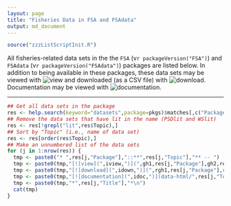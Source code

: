 ```yaml
---
layout: page
title: "Fisheries Data in FSA and FSAdata"
output: md_document
---
```


```r
source("zzzListScriptInit.R")
```

All fisheries-related data sets in the the `FSA` (v`r packageVersion("FSA")`) and `FSAdata` (v`r packageVersion("FSAdata")`) packages are listed below.  In addition to being available in these packages, these data sets may be viewed with ![view](`r iview`) and downloaded (as a CSV file) with ![download](`r idown`).  Documentation may be viewed with ![documentation](`r idoc`).

----

```r
## Get all data sets in the package
res <- help.search(keyword="datasets",package=pkgs)$matches[,c("Package","Topic","Title")]
## Remove the data sets that have lit in the name (PSDlit and WSlit)
res <- res[!grepl("lit",res$Topic),]
## Sort by "Topic" (i.e., name of data set)
res <- res[order(res$Topic),]
## Make an unnumbered list of the data sets
for (j in 1:nrow(res)) {
  tmp <- paste0("* ",res[j,"Package"],"::**",res[j,"Topic"],"** -- ")
  tmp <- paste0(tmp,"[![view](",iview,")](",gh1,res[j,"Package"],gh2,res[j,"Topic"],".csv)  ")
  tmp <- paste0(tmp,"[![download](",idown,")](",rgh1,res[j,"Package"],rgh2,res[j,"Topic"],".csv)  ")
  tmp <- paste0(tmp,"[![documentation](",idoc,")](data-html/",res[j,"Topic"],".html) -- ")
  tmp <- paste0(tmp,"*",res[j,"Title"],"*\n")
  cat(tmp)
}
```
